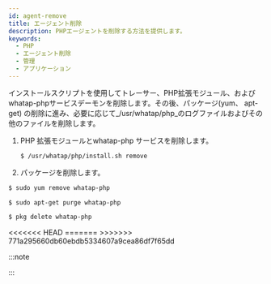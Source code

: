 ```yaml
---
id: agent-remove
title: エージェント削除
description: PHPエージェントを削除する方法を提供します。
keywords:
  - PHP
  - エージェント削除
  - 管理
  - アプリケーション
---
```



インストールスクリプトを使用してトレーサー、PHP拡張モジュール、およびwhatap-phpサービスデーモンを削除します。その後、パッケージ(yum、 apt-get) の削除に進み、必要に応じて_/usr/whatap/php_のログファイルおよびその他のファイルを削除します。

1. PHP 拡張モジュールとwhatap-php サービスを削除します。

   ```bash
   $ /usr/whatap/php/install.sh remove
   ```

2. パッケージを削除します。

<Tabs>
<TabItem value="rdct" label="Red Hat/CentOS" default>

   ```bash
   $ sudo yum remove whatap-php
   ```

</TabItem>
<TabItem value="dbub" label="Debian/Ubuntu">

   ```bash
   $ sudo apt-get purge whatap-php
   ```

</TabItem>
<TabItem value="frbsd" label="FreeBSD">

   ```bash
   $ pkg delete whatap-php
   ```

</TabItem>
<<<<<<< HEAD
</Tabs>
=======
</Tabs>
>>>>>>> 771a295660db60ebdb5334607a9cea86df7f65dd

:::note


<Phprestartapache />

:::
